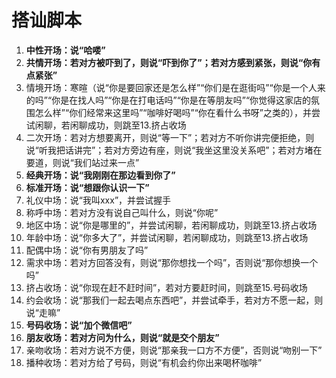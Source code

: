 # 搭讪脚本

1. **中性开场：说“哈喽”**
2. **共情开场：若对方被吓到了，则说“吓到你了”；若对方感到紧张，则说“你有点紧张”**
3. 情境开场：寒暄（说“你是要回家还是怎么样”“你们是在逛街吗”“你是一个人来的吗”“你是在找人吗”“你是在打电话吗”“你是在等朋友吗”“你觉得这家店的氛围怎么样”“你们经常来这里吗”“咖啡好喝吗”“你在看什么书呀”之类的），并尝试闲聊，若闲聊成功，则跳至13.挤占收场
4. 二次开场：若对方想要离开，则说“等一下”；若对方不听你讲完便拒绝，则说“听我把话讲完”；若对方旁边有座，则说“我坐这里没关系吧”；若对方堵在要道，则说“我们站过来一点”
5. **经典开场：说“我刚刚在那边看到你了”**
6. **标准开场：说“想跟你认识一下”**
7. 礼仪中场：说“我叫xxx”，并尝试握手
8. 称呼中场：若对方没有说自己叫什么，则说“你呢”
9. 地区中场：说“你是哪里的”，并尝试闲聊，若闲聊成功，则跳至13.挤占收场
10. 年龄中场：说“你多大了”，并尝试闲聊，若闲聊成功，则跳至13.挤占收场
11. 配偶中场：说“你有男朋友了吗”
12. 需求中场：若对方回答没有，则说“那你想找一个吗”，否则说“那你想换一个吗”
13. 挤占收场：说“你现在赶不赶时间”，若对方要赶时间，则跳至15.号码收场
14. 约会收场：说“那我们一起去喝点东西吧”，并尝试牵手，若对方不愿一起，则说“走嘛”
15. **号码收场：说“加个微信吧”**
16. **朋友收场：若对方问为什么，则说“就是交个朋友”**
17. 亲吻收场：若对方说不方便，则说“那亲我一口方不方便”，否则说“吻别一下”
18. 播种收场：若对方给了号码，则说“有机会约你出来喝杯咖啡”